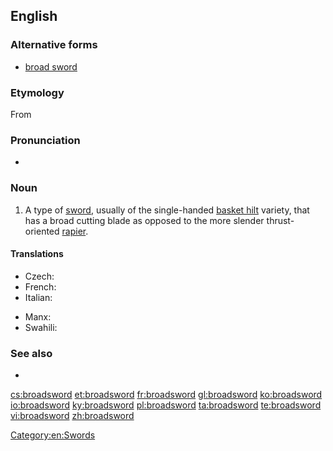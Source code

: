==English==

===Alternative forms===
* [[broad sword]]

===Etymology===
From {{compound|broad|sword}}

===Pronunciation===
* {{a|UK}} {{IPA|/ˈbɹɔːd.sɔːd/}}

===Noun===
{{en-noun}}

# A type of [[sword]], usually of the single-handed [[basket hilt]] variety, that has a broad cutting blade as opposed to the more slender thrust-oriented [[rapier]].

====Translations====
{{trans-top|a longsword with a broad cutting blade}}
* Czech: {{t|cs|široký meč|m}}
* French: {{t+|fr|estramaçon|m}}
* Italian: {{t|it|spadone|m}}
{{trans-mid}}
* Manx: {{t|gv|cliwe daa laue|m}}
* Swahili: {{t|sw|upanga mpana}}
{{trans-bottom}}

===See also===
* {{l|en|falchion}}

[[Category:en:Swords]]

[[cs:broadsword]]
[[et:broadsword]]
[[fr:broadsword]]
[[gl:broadsword]]
[[ko:broadsword]]
[[io:broadsword]]
[[ky:broadsword]]
[[pl:broadsword]]
[[ta:broadsword]]
[[te:broadsword]]
[[vi:broadsword]]
[[zh:broadsword]]
